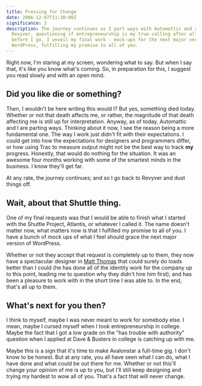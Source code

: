 ```yaml
---
title: Pressing for Change
date: 2006-12-07T11:30:00Z
significance: 3
description: The journey continues as I part ways with Automattic and return to
  Revyver, questioning if entrepreneurship is my true calling after all. But
  before I go, I unveil my final work - mock-ups for the next major version of
  WordPress, fulfilling my promise to all of you.
---
```


Right now, I'm staring at my screen, wondering what to say. But when I say that, it's like you know what's coming. So, in preparation for this, I suggest you read slowly and with an open mind.

## Did you like die or something?

Then, I wouldn't be here writing this would I? But yes, something died today. Whether or not that death affects me, or rather, the magnitude of that death affecting me is still up for interpretation. Anyway, as of today, Automattic and I are parting ways. Thinking about it now, I see the reason being a more fundamental one. The way I work just didn't fit with their expectations. I could get into how the expectations for designers and programmers differ, or how using Trac to measure output might not be the best way to track **my** progress. Honestly, that would do nothing for the situation. It was an awesome four months working with some of the smartest minds in the business. I know they'll get far.

At any rate, the journey continues; and so I go back to Revyver and dust things off.

## Wait, about that Shuttle thing.

One of my final requests was that I would be able to finish what I started with the Shuttle Project, Atlantis, or whatever I called it. The name doesn't matter now, what matters now is that I fulfilled my promise to all of you. I have a bunch of mock ups of what I feel should grace the next major version of WordPress.

Whether or not they accept that request is completely up to them, they now have a spectacular designer in [Matt Thomas][1] that could surely do loads better than I could (he has done all of the identity work for the company up to this point, leading me to question why they didn't hire him first); and has been a pleasure to work with in the short time I was able to. In the end, that's all up to them.

## What's next for you then?

I think to myself, maybe I was never meant to work for somebody else. I mean, maybe I cursed myself when I took entrepreneurship in college. Maybe the fact that I got a low grade on the "has trouble with authority" question when I applied at Dave & Busters in college is catching up with me.

Maybe this is a sign that it's time to make Avalonstar a full-time gig. I don't know to be honest. But at any rate, you all have seen what I can do, what I have done and what could be out there for me. Whether or not this'll change your opinion of me is up to you, but I'll still keep designing and trying my hardest to wow all of you. That's a fact that will never change.

[1]: http://www.iammattthomas.com/
